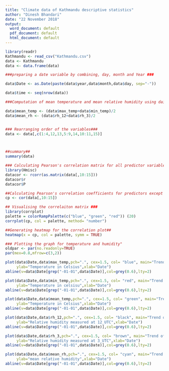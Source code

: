 ```yaml
---
title: "Climate data of Kathmandu descriptive statistics"
author: "Dinesh Bhandari"
date: "22 November 2018"
output:
  word_document: default
  pdf_document: default
  html_document: default
---
```


```r

library(readr)
Kathmandu <- read_csv("Kathmandu.csv")
data <- Kathmandu
data <- data.frame(data)

###preparing a date variable by combining, day, month and Year ###

data$Date <- as.Date(paste(data$year,data$month,data$day, sep="-"))

data$time <- seq(nrow(data))

###Computation of mean temperature and mean relative humidity using daily maximum and daily minimum temperature and rh_12, rh_3 resp.##

data$mean_temp <- (data$max_temp+data$min_temp)/2
data$mean_rh <- (data$rh_12+data$rh_3)/2


### Rearranging order of the variables###
data <- data[,c(1:4,12,13,5:9,14,10:11,15)]




```



```r
##summary##
summary(data)

### Calculating Pearson's correlation matrix for all predictor variables"
library(Hmisc)
datacor <- rcorr(as.matrix(data[,10:15]))
datacor$r
datacor$P

##Calculating Pearson's correlation coefficients for predictors except lag variables"
cp <- cor(data[,10:15])

## Visualising the correlaiton matrix ###
library(corrplot)
palette = colorRampPalette(c("blue", "green", "red")) (20)
corrplot(cp, col = palette, method= "number")

##Generating heatmap for the correlation plot##
heatmap(x = cp, col = palette, symm = TRUE)
```


```r
### Plotting the graph for temperature and humidity"
oldpar <- par(no.readonly=TRUE)
par(mex=0.8,mfrow=c(3,2))

plot(data$Date,data$max_temp,pch=".", cex=1.5, col= "blue", main="Trend of daily maximum temperature  in Kathmandu district",
     ylab="Temperature in Celsius",xlab="Date")
abline(v=data$Date[grep("-01-01",data$Date)],col=grey(0.6),lty=2)

plot(data$Date,data$min_temp,pch=".", cex=1.5, col= "red", main="Trend of daily minimum temperature in Kathmandu district",
     ylab="Temperature in celsisu",xlab="Date")
abline(v=data$Date[grep("-01-01",data$Date)],col=grey(0.6),lty=2)

plot(data$Date,data$mean_temp,pch=".", cex=1.5, col= "green", main="Trend of daily mean temperature  in Kathmandu district",
     ylab="Temperature in Celsius",xlab="Date")
abline(v=data$Date[grep("-01-01",data$Date)],col=grey(0.6),lty=2)

plot(data$Date,data$rh_12,pch=".", cex=1.5, col= "black", main="Trend of daily relative humidity measured at 12 hours (UTC) in Kathmandu district",
     ylab="Relative humidity measured at 12_UTC",xlab="Date")
abline(v=data$Date[grep("-01-01",data$Date)],col=grey(0.6),lty=2)

plot(data$Date,data$rh_3,pch=".", cex=1.5, col= "brown", main="Trend of daily relative humidity meausred at 3 hours (UTC) in Kathmandu district",
     ylab="Relative humidity measured at 3_UTC",xlab="Date")
abline(v=data$Date[grep("-01-01",data$Date)],col=grey(0.6),lty=2)

plot(data$Date,data$mean_rh,pch=".", cex=1.5, col= "cyan", main="Trend of mean daily relative humidity in Kathmandu district",
     ylab="mean relative humidity",xlab="Date")
abline(v=data$Date[grep("-01-01",data$Date)],col=grey(0.6),lty=2)

```

